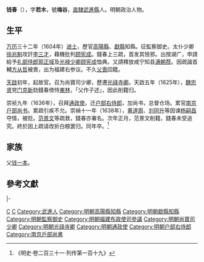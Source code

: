 {{Otheruses|other=名为錢春的其他人物|錢春 (成化進士)}}
{{明清人物信息框
| 姓名 = 錢春
| 原名 =
| 圖片名稱= 
| 圖片大小 =
| 圖片說明 = 
| 最高職務 = 南京戶部尚書
| 國家 = 大明 
| 爵位 =
| 籍貫 = 直隸常州府武進縣
| 族裔 = 
| 旗籍 = 
| 字號 = 字若木，號梅谷
| 諡號 =
| 出生日期 = 生年不詳
| 出生地點 = 直隸武進縣
| 逝世日期 = 崇禎十一年（1638年）
| 逝世地點 = 直隸武進縣
| 墓葬 =
| 配偶 = 
| 親屬 = 父 [[錢一本|錢一本]]
| 出身 =
* 萬曆三十二年甲辰科同進士出身
| 經歷 =
| 著作 =  
}}

'''钱春'''（{{bd|？||1638年||Q}}），字'''若木'''，號'''梅谷'''，[[南直隸|直隸]][[武進縣|武進縣]]人。明朝政治人物。

==生平==
[[万历|万历]]三十二年（1604年）[[进士|进士]]，歷官[[高陽縣|高陽縣]]、[[獻縣|獻縣]]知縣。征監察御史。太仆少卿[[徐兆魁|徐兆魁]]攻訐[[李三才|李三才]]，藉機批判[[顾宪成|顾宪成]]。錢春上三疏，首发其憸邪。出按湖广，申請給予[[礼部侍郎|礼部侍郎]][[郭正域|郭正域]]及[[光禄少卿|光禄少卿]][[顾宪成|顾宪成]]恤典。又請釋放咸宁知县[[满朝荐|满朝荐]]。因疏論首輔[[方从哲|方从哲]]被責，出为福建右参议。不久[[丁憂|父喪]]回籍。

[[天啟|天啟]]初年，起故官。召为尚寶司少卿，歷遷[[光祿寺卿|光祿寺卿]]。天啟五年（1625年），[[魏忠贤|魏忠贤]]党[[门克新|门克新]]劾錢春倚恃[[東林黨|東林]]，「父作子述」，因此削籍归。

崇祯九年（1636年），召拜[[通政使|通政使]]。迁[[户部右侍郎|户部右侍郎]]，加尚书，总督仓场。累官[[南京|南京]][[户部尚书|户部尚书]]。累疏引疾不允。崇禎十一年（1638年），[[黄道周|黄道周]]、[[刘同升|刘同升]]等因谏[[杨嗣昌|杨嗣昌]]夺情，被贬。[[范景文|范景文]]等疏救，錢春亦署名。次年正月，范景文削籍，錢春未受追究。終於因上疏请改折白粮罢归。同年卒。<ref>《明史·卷二百三十一·列传第一百十九》</ref>

== 家族 ==
父[[钱一本|钱一本]]。

==參考文獻==
{{reflist}}

{{start box}}
{{s-off}}
{{s-before|[[林光先|林光先]]}}
{{s-title|明朝高陽縣知縣|1604年－1608年}}
{{s-after|[[侯提封|侯提封]]}}
|-
{{s-before|[[陳伯龍|陳伯龍]]}}
{{s-title|明朝獻縣知縣|萬曆年間}}
{{s-after|[[劉重慶|劉重慶]]}}
{{end box}}

{{萬曆三十二年甲辰科殿試金榜}}
{{武進段莊錢氏}}

{{Authority control}}

{{DEFAULTSORT:Qian錢}}
[[Category:钱姓|C]]
[[Category:武進段莊錢氏|C]]
[[Category:武進人|Category:武進人]]
[[Category:明朝高陽縣知縣|Category:明朝高陽縣知縣]]
[[Category:明朝獻縣知縣|Category:明朝獻縣知縣]]
[[Category:明朝監察御史|Category:明朝監察御史]]
[[Category:明朝福建布政使司參議|Category:明朝福建布政使司參議]]
[[Category:明朝尚寶司少卿|Category:明朝尚寶司少卿]]
[[Category:明朝光祿寺卿|Category:明朝光祿寺卿]]
[[Category:明朝通政使|Category:明朝通政使]]
[[Category:明朝户部右侍郎|Category:明朝户部右侍郎]]
[[Category:南京戶部尚書|Category:南京戶部尚書]]